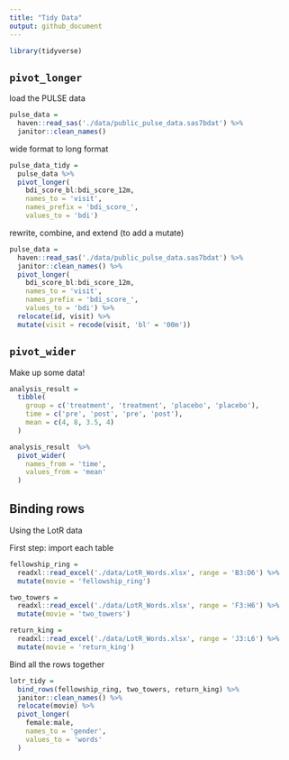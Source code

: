 ```yaml
---
title: "Tidy Data"
output: github_document
---
```


```r
library(tidyverse)

```


## `pivot_longer`
 load the PULSE data
 
```r
pulse_data = 
  haven::read_sas('./data/public_pulse_data.sas7bdat') %>% 
  janitor::clean_names()
```

wide format to long format 
```r
pulse_data_tidy = 
  pulse_data %>% 
  pivot_longer(
    bdi_score_bl:bdi_score_12m,
    names_to = 'visit',
    names_prefix = 'bdi_score_',
    values_to = 'bdi')

```
 
rewrite, combine, and extend (to add a mutate)
```r
pulse_data = 
  haven::read_sas('./data/public_pulse_data.sas7bdat') %>% 
  janitor::clean_names() %>% 
  pivot_longer(
    bdi_score_bl:bdi_score_12m,
    names_to = 'visit',
    names_prefix = 'bdi_score_',
    values_to = 'bdi') %>% 
  relocate(id, visit) %>% 
  mutate(visit = recode(visit, 'bl' = '00m'))
```
 
 
## `pivot_wider`

Make up some data!
```r
analysis_result = 
  tibble(
    group = c('treatment', 'treatment', 'placebo', 'placebo'),
    time = c('pre', 'post', 'pre', 'post'),
    mean = c(4, 8, 3.5, 4)
  )

analysis_result  %>% 
  pivot_wider(
    names_from = 'time',
    values_from = 'mean'
  )
```

## Binding rows
Using the LotR data

First step: import each table

```r
fellowship_ring = 
  readxl::read_excel('./data/LotR_Words.xlsx', range = 'B3:D6') %>% 
  mutate(movie = 'fellowship_ring')

two_towers = 
  readxl::read_excel('./data/LotR_Words.xlsx', range = 'F3:H6') %>% 
  mutate(movie = 'two_towers')

return_king = 
  readxl::read_excel('./data/LotR_Words.xlsx', range = 'J3:L6') %>% 
  mutate(movie = 'return_king')
```

 Bind all the rows together
 
```r
lotr_tidy = 
  bind_rows(fellowship_ring, two_towers, return_king) %>% 
  janitor::clean_names() %>% 
  relocate(movie) %>% 
  pivot_longer(
    female:male,
    names_to = 'gender', 
    values_to = 'words'
  )
  
```


 